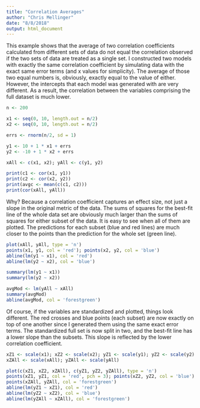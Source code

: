 ```yaml
---
title: "Correlation Averages"
author: "Chris Mellinger"
date: "8/8/2018"
output: html_document
---
```


This example shows that the average of two correlation coefficients calculated from different sets of data do not equal the correlation observed if the two sets of data are treated as a single set. I constructed two models with exactly the same correlation coefficient by simulating data with the exact same error terms (and x values for simplicity). The average of those two equal numbers is, obviously, exactly equal to the value of either. However, the intercepts that each model was generated with are very different. As a result, the correlation between the variables comprising the full dataset is much lower.

```r
n <- 200

x1 <- seq(0, 10, length.out = n/2)
x2 <- seq(0, 10, length.out = n/2)

errs <- rnorm(n/2, sd = 1)

y1 <- 10 + 1 * x1 + errs
y2 <- -10 + 1 * x2 + errs

xAll <- c(x1, x2); yAll <- c(y1, y2)

print(c1 <- cor(x1, y1))
print(c2 <- cor(x2, y2))
print(avgc <- mean(c(c1, c2)))
print(cor(xAll, yAll))
```

Why? Because a correlation coefficient captures an effect size, not just a slope in the original metric of the data. The sums of squares for the best-fit line of the whole data set are obviously much larger than the sums of squares for either subset of the data. It is easy to see when all of them are plotted. The predictions for each subset (blue and red lines) are much closer to the points than the prediction for the whole set (green line).

```r
plot(xAll, yAll, type = 'n')
points(x1, y1, col = 'red'); points(x2, y2, col = 'blue')
abline(lm(y1 ~ x1), col = 'red')
abline(lm(y2 ~ x2), col = 'blue')

summary(lm(y1 ~ x1))
summary(lm(y2 ~ x2))

avgMod <- lm(yAll ~ xAll)
summary(avgMod)
abline(avgMod, col = 'forestgreen')
```

Of course, if the variables are standardized and plotted, things look different. The red crosses and blue points (each subset) are now exactly on top of one another since I generated them using the same exact error terms. The standardized full set is now split in two, and the best-fit line has a lower slope than the subsets. This slope is reflected by the lower correlation coefficient.

```r
xZ1 <- scale(x1); xZ2 <- scale(x2); yZ1 <- scale(y1); yZ2 <- scale(y2)
xZAll <- scale(xAll); yZAll <- scale(yAll)

plot(c(xZ1, xZ2, xZAll), c(yZ1, yZ2, yZAll), type = 'n')
points(xZ1, yZ1, col = 'red', pch = 3); points(xZ2, yZ2, col = 'blue')
points(xZAll, yZAll, col = 'forestgreen')
abline(lm(yZ1 ~ xZ1), col = 'red')
abline(lm(yZ2 ~ xZ2), col = 'blue')
abline(lm(yZAll ~ xZAll), col = 'forestgreen')
```

